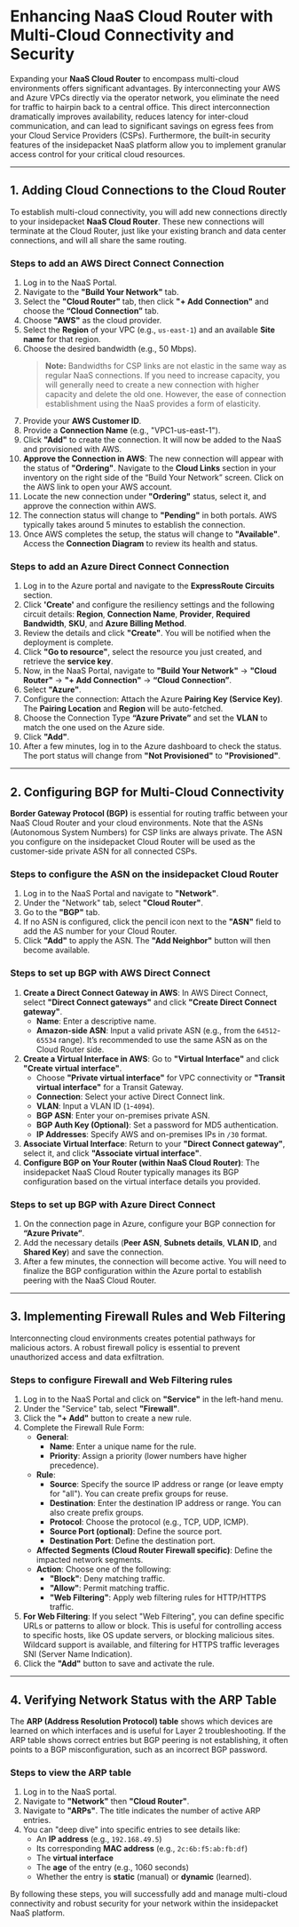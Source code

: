 # Enhancing NaaS Cloud Router with Multi-Cloud Connectivity and Security

Expanding your **NaaS Cloud Router** to encompass multi-cloud environments offers significant advantages. By interconnecting your AWS and Azure VPCs directly via the operator network, you eliminate the need for traffic to hairpin back to a central office. This direct interconnection dramatically improves availability, reduces latency for inter-cloud communication, and can lead to significant savings on egress fees from your Cloud Service Providers (CSPs). Furthermore, the built-in security features of the insidepacket NaaS platform allow you to implement granular access control for your critical cloud resources.

---

## 1. Adding Cloud Connections to the Cloud Router

To establish multi-cloud connectivity, you will add new connections directly to your insidepacket **NaaS Cloud Router**. These new connections will terminate at the Cloud Router, just like your existing branch and data center connections, and will all share the same routing.

### Steps to add an AWS Direct Connect Connection

1.  Log in to the NaaS Portal.
2.  Navigate to the **"Build Your Network"** tab.
3.  Select the **"Cloud Router"** tab, then click **"+ Add Connection"** and choose the **“Cloud Connection”** tab.
4.  Choose **"AWS"** as the cloud provider.
5.  Select the **Region** of your VPC (e.g., `us-east-1`) and an available **Site name** for that region.
6.  Choose the desired bandwidth (e.g., 50 Mbps).
    > **Note:** Bandwidths for CSP links are not elastic in the same way as regular NaaS connections. If you need to increase capacity, you will generally need to create a new connection with higher capacity and delete the old one. However, the ease of connection establishment using the NaaS provides a form of elasticity.
7.  Provide your **AWS Customer ID**.
8.  Provide a **Connection Name** (e.g., "VPC1-us-east-1").
9.  Click **"Add"** to create the connection. It will now be added to the NaaS and provisioned with AWS.
10. **Approve the Connection in AWS**: The new connection will appear with the status of **"Ordering"**. Navigate to the **Cloud Links** section in your inventory on the right side of the “Build Your Network” screen. Click on the AWS link to open your AWS account.
11. Locate the new connection under **"Ordering"** status, select it, and approve the connection within AWS.
12. The connection status will change to **"Pending"** in both portals. AWS typically takes around 5 minutes to establish the connection.
13. Once AWS completes the setup, the status will change to **"Available"**. Access the **Connection Diagram** to review its health and status.

### Steps to add an Azure Direct Connect Connection

1.  Log in to the Azure portal and navigate to the **ExpressRoute Circuits** section.
2.  Click **'Create'** and configure the resiliency settings and the following circuit details: **Region**, **Connection Name**, **Provider**, **Required Bandwidth**, **SKU**, and **Azure Billing Method**.
3.  Review the details and click **"Create"**. You will be notified when the deployment is complete.
4.  Click **"Go to resource"**, select the resource you just created, and retrieve the **service key**.
5.  Now, in the NaaS Portal, navigate to **"Build Your Network"** -> **"Cloud Router"** -> **"+ Add Connection"** -> **“Cloud Connection”**.
6.  Select **"Azure"**.
7.  Configure the connection: Attach the Azure **Pairing Key (Service Key)**. The **Pairing Location** and **Region** will be auto-fetched.
8.  Choose the Connection Type **“Azure Private”** and set the **VLAN** to match the one used on the Azure side.
9.  Click **"Add"**.
10. After a few minutes, log in to the Azure dashboard to check the status. The port status will change from **"Not Provisioned"** to **"Provisioned"**.

---

## 2. Configuring BGP for Multi-Cloud Connectivity

**Border Gateway Protocol (BGP)** is essential for routing traffic between your NaaS Cloud Router and your cloud environments. Note that the ASNs (Autonomous System Numbers) for CSP links are always private. The ASN you configure on the insidepacket Cloud Router will be used as the customer-side private ASN for all connected CSPs.

### Steps to configure the ASN on the insidepacket Cloud Router

1.  Log in to the NaaS Portal and navigate to **"Network"**.
2.  Under the "Network" tab, select **"Cloud Router"**.
3.  Go to the **"BGP"** tab.
4.  If no ASN is configured, click the pencil icon next to the **"ASN"** field to add the AS number for your Cloud Router.
5.  Click **"Add"** to apply the ASN. The **"Add Neighbor"** button will then become available.

### Steps to set up BGP with AWS Direct Connect

1.  **Create a Direct Connect Gateway in AWS**: In AWS Direct Connect, select **"Direct Connect gateways"** and click **"Create Direct Connect gateway"**.
    * **Name**: Enter a descriptive name.
    * **Amazon-side ASN**: Input a valid private ASN (e.g., from the `64512`-`65534` range). It’s recommended to use the same ASN as on the Cloud Router side.
2.  **Create a Virtual Interface in AWS**: Go to **"Virtual Interface"** and click **"Create virtual interface"**.
    * Choose **"Private virtual interface"** for VPC connectivity or **"Transit virtual interface"** for a Transit Gateway.
    * **Connection**: Select your active Direct Connect link.
    * **VLAN**: Input a VLAN ID (`1`-`4094`).
    * **BGP ASN**: Enter your on-premises private ASN.
    * **BGP Auth Key (Optional)**: Set a password for MD5 authentication.
    * **IP Addresses**: Specify AWS and on-premises IPs in `/30` format.
3.  **Associate Virtual Interface**: Return to your **"Direct Connect gateway"**, select it, and click **"Associate virtual interface"**.
4.  **Configure BGP on Your Router (within NaaS Cloud Router)**: The insidepacket NaaS Cloud Router typically manages its BGP configuration based on the virtual interface details you provided.

### Steps to set up BGP with Azure Direct Connect

1.  On the connection page in Azure, configure your BGP connection for **“Azure Private”**.
2.  Add the necessary details (**Peer ASN**, **Subnets details**, **VLAN ID**, and **Shared Key**) and save the connection.
3.  After a few minutes, the connection will become active. You will need to finalize the BGP configuration within the Azure portal to establish peering with the NaaS Cloud Router.

---

## 3. Implementing Firewall Rules and Web Filtering

Interconnecting cloud environments creates potential pathways for malicious actors. A robust firewall policy is essential to prevent unauthorized access and data exfiltration.

### Steps to configure Firewall and Web Filtering rules

1.  Log in to the NaaS Portal and click on **"Service"** in the left-hand menu.
2.  Under the "Service" tab, select **"Firewall"**.
3.  Click the **"+ Add"** button to create a new rule.
4.  Complete the Firewall Rule Form:
    * **General**:
        * **Name**: Enter a unique name for the rule.
        * **Priority**: Assign a priority (lower numbers have higher precedence).
    * **Rule**:
        * **Source**: Specify the source IP address or range (or leave empty for "all"). You can create prefix groups for reuse.
        * **Destination**: Enter the destination IP address or range. You can also create prefix groups.
        * **Protocol**: Choose the protocol (e.g., TCP, UDP, ICMP).
        * **Source Port (optional)**: Define the source port.
        * **Destination Port**: Define the destination port.
    * **Affected Segments (Cloud Router Firewall specific)**: Define the impacted network segments.
    * **Action**: Choose one of the following:
        * **"Block"**: Deny matching traffic.
        * **"Allow"**: Permit matching traffic.
        * **"Web Filtering"**: Apply web filtering rules for HTTP/HTTPS traffic.
5.  **For Web Filtering**: If you select "Web Filtering", you can define specific URLs or patterns to allow or block. This is useful for controlling access to specific hosts, like OS update servers, or blocking malicious sites. Wildcard support is available, and filtering for HTTPS traffic leverages SNI (Server Name Indication).
6.  Click the **"Add"** button to save and activate the rule.

---

## 4. Verifying Network Status with the ARP Table

The **ARP (Address Resolution Protocol) table** shows which devices are learned on which interfaces and is useful for Layer 2 troubleshooting. If the ARP table shows correct entries but BGP peering is not establishing, it often points to a BGP misconfiguration, such as an incorrect BGP password.

### Steps to view the ARP table

1.  Log in to the NaaS portal.
2.  Navigate to **"Network"** then **"Cloud Router"**.
3.  Navigate to **"ARPs"**. The title indicates the number of active ARP entries.
4.  You can "deep dive" into specific entries to see details like:
    * An **IP address** (e.g., `192.168.49.5`)
    * Its corresponding **MAC address** (e.g., `2c:6b:f5:ab:fb:df`)
    * The **virtual interface**
    * The **age** of the entry (e.g., 1060 seconds)
    * Whether the entry is **static** (manual) or **dynamic** (learned).

By following these steps, you will successfully add and manage multi-cloud connectivity and robust security for your network within the insidepacket NaaS platform.